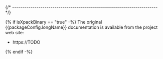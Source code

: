 
{/* ------------------------------------------------------------------------ */}

{% if isXpackBinary == "true" -%}
The original {{packageConfig.longName}} documentation is available from
the project web site:

- https://TODO

{% endif -%}

